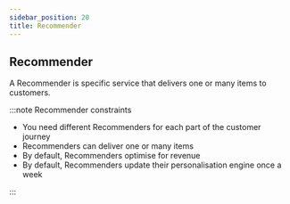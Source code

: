 ```yaml
---
sidebar_position: 20
title: Recommender
---
```


## Recommender

A Recommender is specific service that delivers one or many items to customers.  


:::note Recommender constraints

* You need different Recommenders for each part of the customer journey
* Recommenders can deliver one or many items
* By default, Recommenders optimise for revenue
* By default, Recommenders update their personalisation engine once a week

:::
